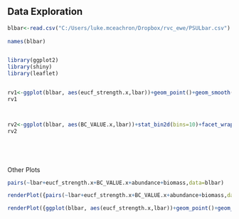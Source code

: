 

## Data Exploration


```r
blbar<-read.csv("C:/Users/luke.mceachron/Dropbox/rvc_ewe/PSULbar.csv")
  
names(blbar)  


library(ggplot2)
library(shiny)
library(leaflet)


rv1<-ggplot(blbar, aes(eucf_strength.x,lbar))+geom_point()+geom_smooth()+facet_wrap(~GROUP,scales="free")
rv1



rv2<-ggplot(blbar, aes(BC_VALUE.x,lbar))+stat_bin2d(bins=10)+facet_wrap(~GROUP,scales="free")
rv2






```

Other Plots

```r

pairs(~lbar+eucf_strength.x+BC_VALUE.x+abundance+biomass,data=blbar)

renderPlot({pairs(~lbar+eucf_strength.x+BC_VALUE.x+abundance+biomass,data=blbar)})

renderPlot({ggplot(blbar, aes(eucf_strength.x,lbar))+geom_point()+geom_smooth()+facet_wrap(~GROUP,scales="free")})


```
